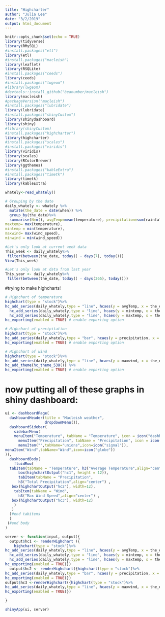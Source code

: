 ```yaml
---
title: "Highcharter"
author: "Julia Lee"
date: "3/2/2019"
output: html_document
---
```


```r
knitr::opts_chunk$set(echo = TRUE)
library(tidyverse)
library(RMySQL)
#install.packages("etl")
library(etl)
#install.packages("macleish")
library(leaflet)
library(RSQLite)
#install.packages("ceeds")
library(ceeds)
#install.packages("lwgeom")
#library(lwgeom)
#devtools::install_github("beanumber/macleish")
library(macleish)
#packageVersion("macleish")
#install.packages("lubridate")
library(lubridate)
#install.packages("shinyCustom")
library(shinydashboard)
library(shiny)
#library(shinyCustom)
#install.packages("highcharter")
library(highcharter)
#install.packages("scales")
#install.packages("viridis")
library(viridis)
library(scales)
library(RColorBrewer)
library(ggthemes)
#install.packages("kableExtra")
#install.packages("timetk")
library(timetk)
library(kableExtra)
```

```r
whately<-read_whately()
```

```r
# Grouping by the date 
daily_whately <- whately %>%
  mutate(the_date = date(when)) %>%
  group_by(the_date)%>% 
  summarise(N=n(), avgTemp=mean(temperature), precipitation=sum(rainfall), avgWindSpeed=mean(wind_speed), avghumidity=mean(rel_humidity),
maxtemp= max(temperature), 
mintemp = min(temperature),
maxwind= max(wind_speed), 
minwind = min(wind_speed))
```


```r
#Let's only look at current week data
This_week <- daily_whately%>%
 filter(between(the_date, today() - days(7), today()))
View(This_week)
```

```r
#Let's only look at data from last year
This_year <- daily_whately%>%
 filter(between(the_date, today() - days(365), today()))
```


#trying to make highcharts!
```r
# Highchart of temperature 
highchart(type = "stock")%>%
hc_add_series(daily_whately,type = "line", hcaes(y = avgTemp, x = the_date), name = "Avg temperature") %>%
  hc_add_series(daily_whately,type = "line", hcaes(y = mintemp, x = the_date), name = "min temperature") %>%
  hc_add_series(daily_whately,type = "line", hcaes(y = maxtemp, x = the_date), name = "max temperature") %>%
hc_exporting(enabled = TRUE) # enable exporting option
```

```r
# Highchart of precipitation
highchart(type = "stock")%>%
hc_add_series(daily_whately,type = "bar", hcaes(y = precipitation, x = the_date), name = "precipitation") %>%
hc_exporting(enabled = TRUE) # enable exporting option
```

```r
# Highchart of wind
highchart(type = "stock")%>%
hc_add_series(daily_whately,type = "line", hcaes(y = maxwind, x = the_date), name = " Max Wind Speed") %>%
hc_add_theme(hc_theme_538()) %>%
hc_exporting(enabled = TRUE) # enable exporting option
```

# now putting all of these graphs in shiny dashboard:

```r
ui <- dashboardPage(
  dashboardHeader(title = "Macleish weather",
                  dropdownMenu()),
  dashboardSidebar(
    sidebarMenu(
    menuItem("Temperature", tabName = "Temperature", icon = icon("dashboard")),
      menuItem("Precipitation", tabName = "Precipitation", icon = icon("th")),
      menuItem("",tabName="unions",icon=icon("signal")),
menuItem("Wind",tabName="Wind",icon=icon("globe"))      
)),
  dashboardBody(
    fluidRow(
  tabItem(tabName = "Temperature", h3("Average Temperature",align="center") ,
      box(highchartOutput("hc1", height = 12)),
      tabItem(tabName = "Precipitation",
      h3("Total Precipitation",align="center") ,
   box(highchartOutput("hc2"), width=12),
    tabItem(tabName = "Wind",
      h3("Max Wind Speed",align="center") ,
   box(highchartOutput("hc3"), width=12)
    )
   )
  )#end tabitems
  )
 )#end body
)

```



```r
server <- function(input, output){
  output$hc1 <- renderHighchart ({
    highchart(type = "stock")%>%
hc_add_series(daily_whately,type = "line", hcaes(y = avgTemp, x = the_date), name = "Avg temperature") %>%
  hc_add_series(daily_whately,type = "line", hcaes(y = mintemp, x = the_date), name = "min temperature") %>%
  hc_add_series(daily_whately,type = "line", hcaes(y = maxtemp, x = the_date), name = "max temperature") %>%
hc_exporting(enabled = TRUE)})
  output$hc2 <- renderHighchart({highchart(type = "stock")%>%
hc_add_series(daily_whately,type = "bar", hcaes(y = precipitation, x = the_date), name = "precipitation") %>%
hc_exporting(enabled = TRUE)})
output$hc3 <-renderHighchart({highchart(type = "stock")%>%
hc_add_series(daily_whately,type = "line", hcaes(y = maxwind, x = the_date), name = "Max Wind") %>%
hc_exporting(enabled = TRUE)})

}

```

```r
shinyApp(ui, server)
```
